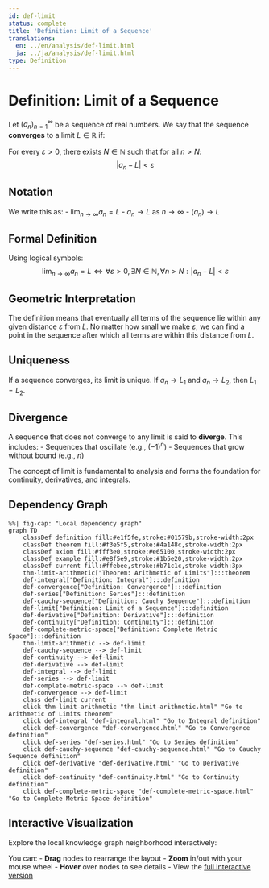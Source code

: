 ```yaml
---
id: def-limit
status: complete
title: 'Definition: Limit of a Sequence'
translations:
  en: ../en/analysis/def-limit.html
  ja: ../ja/analysis/def-limit.html
type: Definition
---
```


# Definition: Limit of a Sequence {#def-limit}

Let $(a_n)_{n=1}^{\infty}$ be a sequence of real numbers. We say that the sequence **converges** to a limit $L \in \mathbb{R}$ if:

For every $\varepsilon > 0$, there exists $N \in \mathbb{N}$ such that for all $n > N$:
$$|a_n - L| < \varepsilon$$

## Notation

We write this as:
- $\lim_{n \to \infty} a_n = L$
- $a_n \to L$ as $n \to \infty$
- $(a_n) \to L$

## Formal Definition

Using logical symbols:
$$\lim_{n \to \infty} a_n = L \iff \forall \varepsilon > 0, \exists N \in \mathbb{N}, \forall n > N : |a_n - L| < \varepsilon$$

## Geometric Interpretation

The definition means that eventually all terms of the sequence lie within any given distance $\varepsilon$ from $L$. No matter how small we make $\varepsilon$, we can find a point in the sequence after which all terms are within this distance from $L$.

## Uniqueness

If a sequence converges, its limit is unique. If $a_n \to L_1$ and $a_n \to L_2$, then $L_1 = L_2$.

## Divergence

A sequence that does not converge to any limit is said to **diverge**. This includes:
- Sequences that oscillate (e.g., $(-1)^n$)
- Sequences that grow without bound (e.g., $n$)

The concept of limit is fundamental to analysis and forms the foundation for continuity, derivatives, and integrals.

## Dependency Graph

```mermaid
%%| fig-cap: "Local dependency graph"
graph TD
    classDef definition fill:#e1f5fe,stroke:#01579b,stroke-width:2px
    classDef theorem fill:#f3e5f5,stroke:#4a148c,stroke-width:2px
    classDef axiom fill:#fff3e0,stroke:#e65100,stroke-width:2px
    classDef example fill:#e8f5e9,stroke:#1b5e20,stroke-width:2px
    classDef current fill:#ffebee,stroke:#b71c1c,stroke-width:3px
    thm-limit-arithmetic["Theorem: Arithmetic of Limits"]:::theorem
    def-integral["Definition: Integral"]:::definition
    def-convergence["Definition: Convergence"]:::definition
    def-series["Definition: Series"]:::definition
    def-cauchy-sequence["Definition: Cauchy Sequence"]:::definition
    def-limit["Definition: Limit of a Sequence"]:::definition
    def-derivative["Definition: Derivative"]:::definition
    def-continuity["Definition: Continuity"]:::definition
    def-complete-metric-space["Definition: Complete Metric Space"]:::definition
    thm-limit-arithmetic --> def-limit
    def-cauchy-sequence --> def-limit
    def-continuity --> def-limit
    def-derivative --> def-limit
    def-integral --> def-limit
    def-series --> def-limit
    def-complete-metric-space --> def-limit
    def-convergence --> def-limit
    class def-limit current
    click thm-limit-arithmetic "thm-limit-arithmetic.html" "Go to Arithmetic of Limits theorem"
    click def-integral "def-integral.html" "Go to Integral definition"
    click def-convergence "def-convergence.html" "Go to Convergence definition"
    click def-series "def-series.html" "Go to Series definition"
    click def-cauchy-sequence "def-cauchy-sequence.html" "Go to Cauchy Sequence definition"
    click def-derivative "def-derivative.html" "Go to Derivative definition"
    click def-continuity "def-continuity.html" "Go to Continuity definition"
    click def-complete-metric-space "def-complete-metric-space.html" "Go to Complete Metric Space definition"
```

## Interactive Visualization

Explore the local knowledge graph neighborhood interactively:

::: {.graph-viz data-id="def-limit" data-width="700" data-height="500"}
:::

You can:
- **Drag** nodes to rearrange the layout
- **Zoom** in/out with your mouse wheel
- **Hover** over nodes to see details
- View the [full interactive version](../../output/interactive/def-limit.html){target="_blank"}
